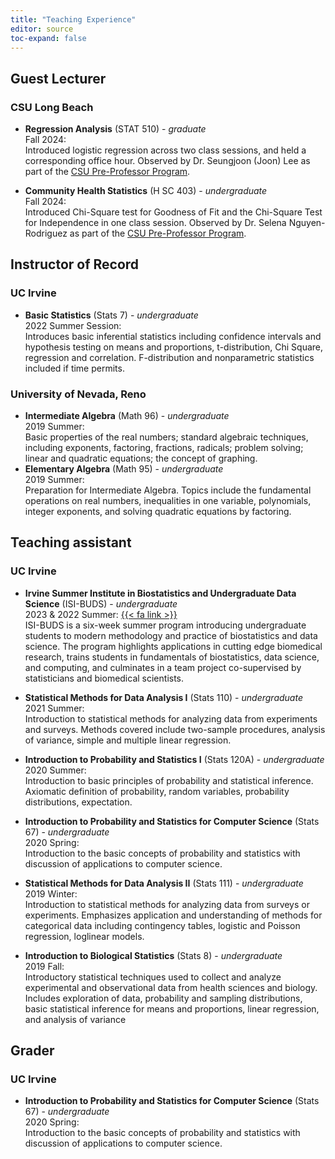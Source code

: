 ```yaml
---
title: "Teaching Experience"
editor: source
toc-expand: false
---
```


## Guest Lecturer

### CSU Long Beach

- **Regression Analysis** (STAT 510) - *graduate* \
  Fall 2024:\
  Introduced logistic regression across two class sessions, and held a corresponding office hour. Observed by Dr. Seungjoon (Joon) Lee as part of the [CSU Pre-Professor Program](https://grad.uci.edu/professional-development/graduate-and-postdoctoral-scholar-resource-center/csu-long-beach-pre-professor-program/).
  
- **Community Health Statistics** (H SC 403) - *undergraduate*\
  Fall 2024:\
  Introduced Chi-Square test for Goodness of Fit and the Chi-Square Test for Independence in one class session. Observed by Dr. Selena Nguyen-Rodriguez as part of the [CSU Pre-Professor Program](https://grad.uci.edu/professional-development/graduate-and-postdoctoral-scholar-resource-center/csu-long-beach-pre-professor-program/).

## Instructor of Record

### UC Irvine

-   **Basic Statistics** (Stats 7) - *undergraduate*\
    2022 Summer Session:\
    Introduces basic inferential statistics including confidence intervals and hypothesis testing on means and proportions, t-distribution, Chi Square, regression and correlation. F-distribution and nonparametric statistics included if time permits.

### University of Nevada, Reno

-   **Intermediate Algebra** (Math 96) - *undergraduate*\
    2019 Summer:\
    Basic properties of the real numbers; standard algebraic techniques, including exponents, factoring, fractions, radicals; problem solving; linear and quadratic equations; the concept of graphing.
-   **Elementary Algebra** (Math 95) - *undergraduate*\
    2019 Summer:\
    Preparation for Intermediate Algebra. Topics include the fundamental operations on real numbers, inequalities in one variable, polynomials, integer exponents, and solving quadratic equations by factoring.

## Teaching assistant

### UC Irvine

-   **Irvine Summer Institute in Biostatistics and Undergraduate Data Science** (ISI-BUDS) - *undergraduate*\
    2023 & 2022 Summer: [{{< fa link >}}](https://www.stat.uci.edu/isi-buds/)\
    ISI-BUDS is a six-week summer program introducing undergraduate students to modern methodology and practice of biostatistics and data science.
    The program highlights applications in cutting edge biomedical research, trains students in fundamentals of biostatistics, data science, and computing, and culminates in a team project co-supervised by statisticians and biomedical scientists.

-   **Statistical Methods for Data Analysis I** (Stats 110) - *undergraduate*\
    2021 Summer:\
    Introduction to statistical methods for analyzing data from experiments and surveys.
    Methods covered include two-sample procedures, analysis of variance, simple and multiple linear regression.\

-   **Introduction to Probability and Statistics I** (Stats 120A) - *undergraduate*\
    2020 Summer:\
    Introduction to basic principles of probability and statistical inference.
    Axiomatic definition of probability, random variables, probability distributions, expectation.\

-   **Introduction to Probability and Statistics for Computer Science** (Stats 67) - *undergraduate*\
    2020 Spring:\
    Introduction to the basic concepts of probability and statistics with discussion of applications to computer science.\

-   **Statistical Methods for Data Analysis II** (Stats 111) - *undergraduate*\
    2019 Winter:\
    Introduction to statistical methods for analyzing data from surveys or experiments.
    Emphasizes application and understanding of methods for categorical data including contingency tables, logistic and Poisson regression, loglinear models.\

-   **Introduction to Biological Statistics** (Stats 8) - *undergraduate*\
    2019 Fall:\
    Introductory statistical techniques used to collect and analyze experimental and observational data from health sciences and biology.
    Includes exploration of data, probability and sampling distributions, basic statistical inference for means and proportions, linear regression, and analysis of variance

## Grader

### UC Irvine

-   **Introduction to Probability and Statistics for Computer Science** (Stats 67) - *undergraduate*\
    2020 Spring:\
    Introduction to the basic concepts of probability and statistics with discussion of applications to computer science.
